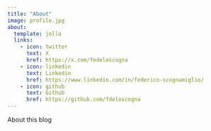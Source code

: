 ```yaml
---
title: "About"
image: profile.jpg
about:
  template: jolla
  links:
    - icon: twitter
      text: X
      href: https://x.com/fedeloscogna
    - icon: linkedin
      text: Linkedin
      href: https://www.linkedin.com/in/federico-scognamiglio/
    - icon: github
      text: Github
      href: https://github.com/fdeloscogna
---
```


About this blog
